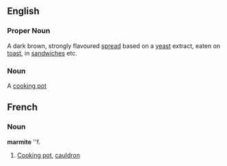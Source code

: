 ==English==
===Proper Noun===
A dark brown, strongly flavoured [[spread]] based on a [[yeast]] extract, eaten on [[toast]], in [[sandwich]]es etc.
{{wikipedia}}
===Noun===
A [[cooking pot]]

==French==
===Noun===
'''marmite''' ''f.
#[[Cooking pot]], [[cauldron]]